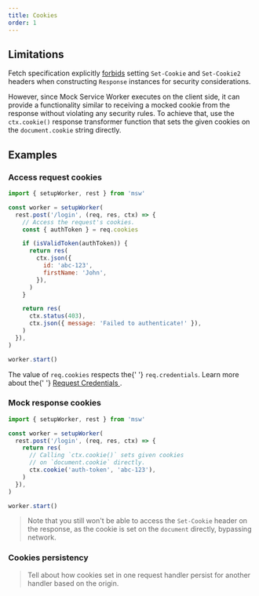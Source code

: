 ```yaml
---
title: Cookies
order: 1
---
```


## Limitations

Fetch specification explicitly [forbids](https://developer.mozilla.org/en-US/docs/Glossary/Forbidden_header_name) setting `Set-Cookie` and `Set-Cookie2` headers when constructing `Response` instances for security considerations.

However, since Mock Service Worker executes on the client side, it can provide a functionality similar to receiving a mocked cookie from the response without violating any security rules. To achieve that, use the `ctx.cookie()` response transformer function that sets the given cookies on the `document.cookie` string directly.

## Examples

### Access request cookies

```js showLineNumbers focusedLines=6
import { setupWorker, rest } from 'msw'

const worker = setupWorker(
  rest.post('/login', (req, res, ctx) => {
    // Access the request's cookies.
    const { authToken } = req.cookies

    if (isValidToken(authToken)) {
      return res(
        ctx.json({
          id: 'abc-123',
          firstName: 'John',
        }),
      )
    }

    return res(
      ctx.status(403),
      ctx.json({ message: 'Failed to authenticate!' }),
    )
  }),
)

worker.start()
```

<Hint>
  The value of <code>req.cookies</code> respects the{' '}
  <code>req.credentials</code>. Learn more about the{' '}
  <a href="https://developer.mozilla.org/en-US/docs/Web/API/Request/credentials">
    Request Credentials
  </a>
  .
</Hint>

### Mock response cookies

```js showLineNumbers focusedLines=8
import { setupWorker, rest } from 'msw'

const worker = setupWorker(
  rest.post('/login', (req, res, ctx) => {
    return res(
      // Calling `ctx.cookie()` sets given cookies
      // on `document.cookie` directly.
      ctx.cookie('auth-token', 'abc-123'),
    )
  }),
)

worker.start()
```

> Note that you still won't be able to access the `Set-Cookie` header on the response, as the cookie is set on the `document` directly, bypassing network.

### Cookies persistency

> Tell about how cookies set in one request handler persist for another handler based on the origin.
